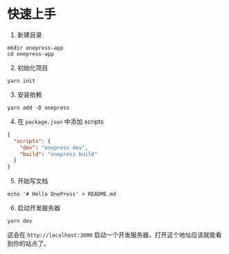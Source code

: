 # 快速上手

1. 新建目录

```shell
mkdir onepress-app
cd onepress-app
```

2. 初始化项目

```shell
yarn init
```

3. 安装依赖

```shell
yarn add -D onepress
```

4. 在 `package.json` 中添加 scripts

```json
{
  "scripts": {
    "dev": "onepress dev",
    "build": "onepress build"
  }
}
```

5. 开始写文档

```shell
echo '# Hello OnePress' > README.md
```

6. 启动开发服务器

```shell
yarn dev
```

这会在 `http://localhost:3000` 启动一个开发服务器，打开这个地址应该就能看到你的站点了。
